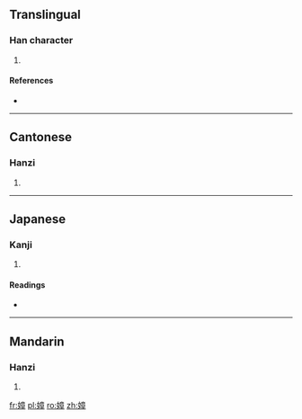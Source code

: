 ==Translingual==

===Han character===
{{Han char|rn=38|rad=女|as=11|sn=14|four=4044<sub>6</sub>|canj=女卜廿十 (VYTJ)}}

# {{defn|Han|sort=女11}}

====References====
* {{Han ref|kx=0269.310|dkj=06649|dj=0537.200|hdz=21078.050|uh=5ADC|ud=23260|bh=E16B|bd=57707}}

----

==Cantonese==

===Hanzi===
{{yue-hanzi|jyut=|y=jeung1}}

# {{defn|Cantonese|sort=女11}}

----

==Japanese==

===Kanji===
{{ja-kanji|grade=|rs=女11}}

# {{defn|Japanese|sort=女11}}

====Readings====
* {{ja-readings|on=[[しゃう]] (shau)|kun=[[しうと]] (shiuto), [[しうとめ]] (shiutome)}}

----

==Mandarin==

===Hanzi===
{{cmn-hanzi|pin=[[zhāng]] ([[zhang1]])|wg=chang<sup>1</sup>}}

# {{defn|Mandarin|sort=女11}}

[[fr:嫜]]
[[pl:嫜]]
[[ro:嫜]]
[[zh:嫜]]